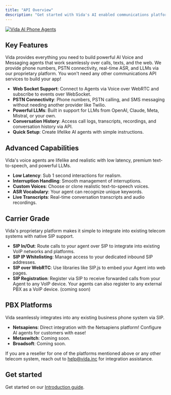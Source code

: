 ```yaml
---
title: "API Overview"
description: "Get started with Vida's AI enabled communications platform."
---
```


[![Vida AI Phone Agents](https://files.readme.io/307b787-small-logo_1.png "Vida AI Phone Agents")](https://vida.io)

## Key Features
Vida provides everything you need to build powerful AI Voice and Messaging agents that work seamlessly over calls, texts, and the web. We provide phone numbers, PSTN connectivity, real-time ASR, and LLMs via our proprietary platform. You won't need any other communications API services to build your app!

- **Web Socket Support**: Connect to Agents via Voice over WebRTC and subscribe to events over WebSocket.
- **PSTN Connectivity**: Phone numbers, PSTN calling, and SMS messaging without needing another provider like Twilio.
- **Powerful LLMs**: Built in support for LLMs from OpenAI, Claude, Meta, Mistral, or your own.
- **Conversation History**: Access call logs, transcripts, recordings, and conversation history via API.
- **Quick Setup**: Create lifelike AI agents with simple instructions.

## Advanced Capabilities
Vida's voice agents are lifelike and realistic with low latency, premium text-to-speech, and powerful LLMs.

- **Low Latency**: Sub 1 second interactions for realism.
- **Interruption Handling**: Smooth management of interruptions.
- **Custom Voices**: Choose or clone realistic text-to-speech voices.
- **ASR Vocabulary**: Your agent can recognize unique keywords.
- **Live Transcripts**: Real-time conversation transcripts and audio recordings.

## Carrier Grade
Vida's proprietary platform makes it simple to integrate into existing telecom systems with native SIP support.

- **SIP In/Out**: Route calls to your agent over SIP to integrate into existing VoIP networks and platforms.
- **SIP IP Whitelisting**: Manage access to your dedicated inbound SIP addresses.
- **SIP over WebRTC**: Use libraries like SIP.js to embed your Agent into web pages.
- **SIP Registration**: Register via SIP to receive forwarded calls from your Agent to any VoIP device. Your agents can also register to any external PBX as a VoIP device. (coming soon)

## PBX Platforms
Vida seamlessly integrates into any existing business phone system via SIP.

- **Netsapiens**: Direct integration with the Netsapiens platform! Configure AI agents for customers with ease!
- **Metaswitch**: Coming soon.
- **Broadsoft**: Coming soon.

If you are a reseller for one of the platforms mentioned above or any other telecom system, reach out to [help@vida.inc](mailto:help@vida.inc) for integration assistance.

## Get started
Get started on our [Introduction guide](/api-reference/getting-started).

